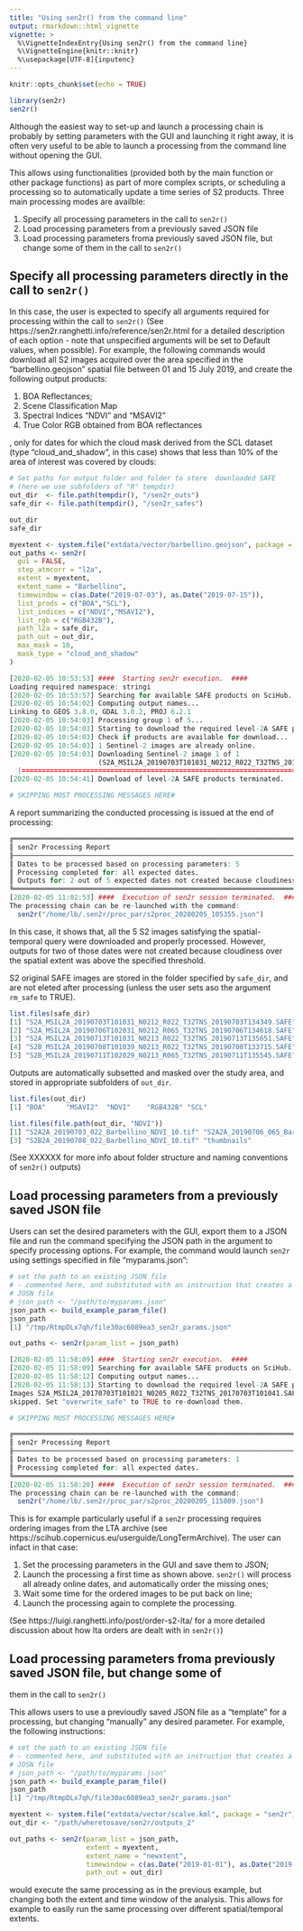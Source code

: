 ```yaml
---
title: "Using sen2r() from the command line"
output: rmarkdown::html_vignette
vignette: >
  %\VignetteIndexEntry{Using sen2r() from the command line}
  %\VignetteEngine{knitr::knitr}
  %\usepackage[UTF-8]{inputenc}
---
```


```r
knitr::opts_chunk$set(echo = TRUE)
```



```r
library(sen2r)
sen2r()
```

Although the easiest way to set-up and launch a processing chain is probably by setting parameters with the GUI and launching it right away, it is often very useful to be able to launch a processing from the command line without opening the GUI.

This allows using \senr{} functionalities (provided both by the main function \rcmd{sen2r} or  other package functions) as part of more complex scripts, or scheduling a processing so to automatically update a time series of S2 products. Three main processing modes are availble: 

1. Specify all processing parameters in the call to `sen2r()` 
2. Load processing parameters from a previously saved JSON file
3. Load processing parameters froma previously saved JSON file, but change some of 
them in the call to `sen2r()`
 
## Specify all processing parameters directly in the call to `sen2r()`

In this case, the user is expected to specify all arguments required for processing 
within the call to `sen2r()` (See https://sen2r.ranghetti.info/reference/sen2r.html for a detailed description of each option - note that unspecified arguments will be set to Default values, when possible). 
For example, the following commands would download all S2 images acquired over the area specified in the 
"barbellino.geojson" spatial file between 01 and 15 July 2019, and create the following output products: 

1. BOA Reflectances; 
2. Scene Classification Map
3. Spectral Indices "NDVI" and "MSAVI2"
4. True Color RGB obtained from BOA reflectances 

, only for dates for which the cloud mask derived from the SCL dataset (type "cloud_and_shadow", in this case)
shows that less than 10% of the area of interest was covered by clouds: 

```r
# Set paths for output folder and folder to store  downloaded SAFE
# (here we use subfolders of "R" tempdir)
out_dir  <- file.path(tempdir(), "/sen2r_outs")  
safe_dir <- file.path(tempdir(), "/sen2r_safes") 

out_dir
safe_dir

myextent <- system.file("extdata/vector/barbellino.geojson", package = "sen2r") 
out_paths <- sen2r(
  gui = FALSE,
  step_atmcorr = "l2a",
  extent = myextent,
  extent_name = "Barbellino",
  timewindow = c(as.Date("2019-07-03"), as.Date("2019-07-15")),
  list_prods = c("BOA","SCL"),
  list_indices = c("NDVI","MSAVI2"),
  list_rgb = c("RGB432B"),
  path_l2a = safe_dir,
  path_out = out_dir, 
  max_mask = 10, 
  mask_type = "cloud_and_shadow"
)
```

```r

[2020-02-05 10:53:53] ####  Starting sen2r execution.  ####
Loading required namespace: stringi
[2020-02-05 10:53:57] Searching for available SAFE products on SciHub...
[2020-02-05 10:54:02] Computing output names...
Linking to GEOS 3.8.0, GDAL 3.0.2, PROJ 6.2.1
[2020-02-05 10:54:03] Processing group 1 of 5...
[2020-02-05 10:54:03] Starting to download the required level-2A SAFE products.
[2020-02-05 10:54:03] Check if products are available for download...
[2020-02-05 10:54:03] 1 Sentinel-2 images are already online.
[2020-02-05 10:54:03] Downloading Sentinel-2 image 1 of 1
                      (S2A_MSIL2A_20190703T101031_N0212_R022_T32TNS_20190703T134349.SAFE)...
  |===============================================================================================| 100%
[2020-02-05 10:54:41] Download of level-2A SAFE products terminated.

# SKIPPING MOST PROCESSING MESSAGES HERE#

```

A report summarizing the conducted processing is issued at the end of processing: 

```r

╔════════════════════════════════════════════════════════════════════════════════════════════════════════════
║ sen2r Processing Report
╟────────────────────────────────────────────────────────────────────────────────────────────────────────────
║ Dates to be processed based on processing parameters: 5
║ Processing completed for: all expected dates.
║ Outputs for: 2 out of 5 expected dates not created because cloudiness over the spatial extent is above 10%.
╚════════════════════════════════════════════════════════════════════════════════════════════════════════════
[2020-02-05 11:02:53] ####  Execution of sen2r session terminated.  ####
The processing chain can be re-launched with the command:
  sen2r("/home/lb/.sen2r/proc_par/s2proc_20200205_105355.json")

```

In this case, it shows that, all the 5 S2 images satisfying the spatial-temporal query
were downloaded and properly processed. However, outputs for two of those dates were not
created because cloudiness over the spatial extent was above the specified threshold. 

S2 original SAFE images are stored in the folder specified by `safe_dir`, and are not 
eleted after processing (unless the user sets aso the argument `rm_safe` to TRUE).

```r
list.files(safe_dir)
[1] "S2A_MSIL2A_20190703T101031_N0212_R022_T32TNS_20190703T134349.SAFE"
[2] "S2A_MSIL2A_20190706T102031_N0212_R065_T32TNS_20190706T134618.SAFE"
[3] "S2A_MSIL2A_20190713T101031_N0213_R022_T32TNS_20190713T135651.SAFE"
[4] "S2B_MSIL2A_20190708T101039_N0213_R022_T32TNS_20190708T133715.SAFE"
[5] "S2B_MSIL2A_20190711T102029_N0213_R065_T32TNS_20190711T135545.SAFE"
```

Outputs are automatically subsetted and masked over the study area, and stored in 
appropriate subfolders of `out_dir`. 

```r
list.files(out_dir)
[1] "BOA"     "MSAVI2"  "NDVI"    "RGB432B" "SCL"    

list.files(file.path(out_dir, "NDVI"))
[1] "S2A2A_20190703_022_Barbellino_NDVI_10.tif" "S2A2A_20190706_065_Barbellino_NDVI_10.tif"
[3] "S2B2A_20190708_022_Barbellino_NDVI_10.tif" "thumbnails"  
```

(See XXXXXX for more info about folder structure and naming conventions of
`sen2r()` outputs)

## Load processing parameters from a previously saved JSON file

Users can set the desired parameters with the GUI, export them to a JSON file and run the command \rcmd{sen2r} specifying the JSON path in the argument \rarg{param_list} to specify processing options. For example, the command would launch `sen2r` using settings specified in file "myparams.json":

```r
# set the path to an existing JSON file 
# - commented here, and substituted with an instruction that creates a test
# JOSN file
# json_path <- "/path/to/myparams.json"
json_path <- build_example_param_file()
json_path
[1] "/tmp/RtmpDLx7qh/file30ac6089ea3_sen2r_params.json"

out_paths <- sen2r(param_list = json_path)

[2020-02-05 11:58:09] ####  Starting sen2r execution.  ####
[2020-02-05 11:58:09] Searching for available SAFE products on SciHub...
[2020-02-05 11:58:12] Computing output names...
[2020-02-05 11:58:13] Starting to download the required level-2A SAFE products.
Images S2A_MSIL2A_20170703T101021_N0205_R022_T32TNS_20170703T101041.SAFE are already on your system and will be
skipped. Set "overwrite_safe" to TRUE to re-download them.

# SKIPPING MOST PROCESSING MESSAGES HERE#

╔══════════════════════════════════════════════════════════════════════════════════════════════════════════
║ sen2r Processing Report
╟──────────────────────────────────────────────────────────────────────────────────────────────────────────
║ Dates to be processed based on processing parameters: 1
║ Processing completed for: all expected dates.
╚══════════════════════════════════════════════════════════════════════════════════════════════════════════
[2020-02-05 11:58:20] ####  Execution of sen2r session terminated.  ####
The processing chain can be re-launched with the command:
  sen2r("/home/lb/.sen2r/proc_par/s2proc_20200205_115809.json")
```

This is for example particularly useful if a `sen2r` processing requires ordering images from 
the LTA archive (see https://scihub.copernicus.eu/userguide/LongTermArchive).
The user can infact in that case: 

1. Set the processing parameters in the GUI and save them to JSON; 
2. Launch the processing a first time as shown above. `sen2r()` will process all already online dates, and automatically order the missing ones; 
3. Wait some time for the ordered images to be put back on line; 
4. Launch the processing again to complete the processing. 

(See https://luigi.ranghetti.info/post/order-s2-lta/ for a more detailed discussion about how lta orders are dealt with in `sen2r()`)

## Load processing parameters froma previously saved JSON file, but change some of 
them in the call to `sen2r()`

This allows users to use a previoudly saved JSON file as a "template" for a processing, but changing "manually" any desired parameter. For example, the following instructions: 

```r
# set the path to an existing JSON file 
# - commented here, and substituted with an instruction that creates a test
# JOSN file
# json_path <- "/path/to/myparams.json"
json_path <- build_example_param_file()
json_path
[1] "/tmp/RtmpDLx7qh/file30ac6089ea3_sen2r_params.json"

myextent <- system.file("extdata/vector/scalve.kml", package = "sen2r")
out_dir <- "/path/wheretosave/sen2r/outputs_2"

out_paths <- sen2r(param_list = json_path, 
                   extent = myextent, 
                   extent_name = "newxtent",
                   timewindow = c(as.Date("2019-01-01"), as.Date("2019-01-30")),
                   path_out = out_dir)
```

would execute the same processing as in the previous example, but changing 
both the extent and time window of the analysis. This allows for example to easily 
run the same processing over different spatial/temporal extents. 
 
